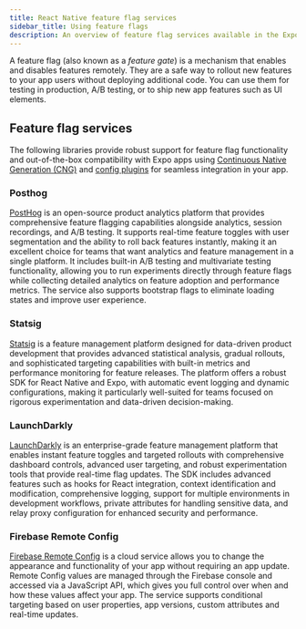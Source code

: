 ```yaml
---
title: React Native feature flag services
sidebar_title: Using feature flags
description: An overview of feature flag services available in the Expo and React Native ecosystem.
---
```




A feature flag (also known as a _feature gate_) is a mechanism that enables and disables features remotely. They are a safe way to rollout new features to your app users without deploying additional code. You can use them for testing in production, A/B testing, or to ship new app features such as UI elements.

## Feature flag services

The following libraries provide robust support for feature flag functionality and out-of-the-box compatibility with Expo apps using [Continuous Native Generation (CNG)](/workflow/continuous-native-generation/) and [config plugins](/config-plugins/introduction/) for seamless integration in your app.

### Posthog

[PostHog](https://posthog.com/) is an open-source product analytics platform that provides comprehensive feature flagging capabilities alongside analytics, session recordings, and A/B testing. It supports real-time feature toggles with user segmentation and the ability to roll back features instantly, making it an excellent choice for teams that want analytics and feature management in a single platform. It includes built-in A/B testing and multivariate testing functionality, allowing you to run experiments directly through feature flags while collecting detailed analytics on feature adoption and performance metrics. The service also supports bootstrap flags to eliminate loading states and improve user experience.

<BoxLink
  title="PostHog React Native library"
  description="Learn how to integrate PostHog feature flags in your React Native and Expo projects."
  href="https://posthog.com/docs/libraries/react-native#feature-flags"
  Icon={BookOpen02Icon}
/>

<BoxLink
  title="PostHog feature flags tutorial"
  description="Follow this step-by-step guide to implement feature flags with PostHog."
  href="https://posthog.com/tutorials/react-native-analytics"
  Icon={BookOpen02Icon}
/>

### Statsig

[Statsig](https://statsig.com/) is a feature management platform designed for data-driven product development that provides advanced statistical analysis, gradual rollouts, and sophisticated targeting capabilities with built-in metrics and performance monitoring for feature releases. The platform offers a robust SDK for React Native and Expo, with automatic event logging and dynamic configurations, making it particularly well-suited for teams focused on rigorous experimentation and data-driven decision-making.

<BoxLink
  title="Statsig Expo integration"
  description="Learn how to integrate StatSig feature flags and experiments in your Expo project."
  href="https://docs.statsig.com/client/javascript-sdk/expo/#basics-check-gate"
  Icon={BookOpen02Icon}
/>

### LaunchDarkly

[LaunchDarkly](https://launchdarkly.com/) is an enterprise-grade feature management platform that enables instant feature toggles and targeted rollouts with comprehensive dashboard controls, advanced user targeting, and robust experimentation tools that provide real-time flag updates. The SDK includes advanced features such as hooks for React integration, context identification and modification, comprehensive logging, support for multiple environments in development workflows, private attributes for handling sensitive data, and relay proxy configuration for enhanced security and performance.

<BoxLink
  title="LaunchDarkly React Native SDK"
  description="Follow this guide to integrate LaunchDarkly feature flags in your React Native and Expo projects."
  href="https://launchdarkly.com/docs/sdk/client-side/react/react-native"
  Icon={BookOpen02Icon}
/>

### Firebase Remote Config

[Firebase Remote Config](https://firebase.google.com/docs/remote-config) is a cloud service allows you to change the appearance and functionality of your app without requiring an app update. Remote Config values are managed through the Firebase console and accessed via a JavaScript API, which gives you full control over when and how these values affect your app. The service supports conditional targeting based on user properties, app versions, custom attributes and real-time updates.

<BoxLink
  title="React Native Firebase Remote Config"
  description="Learn how to integrate Firebase Remote Config from React Native Firebase library in your React Native and Expo projects."
  href="https://rnfirebase.io/remote-config/usage"
  Icon={BookOpen02Icon}
/>
